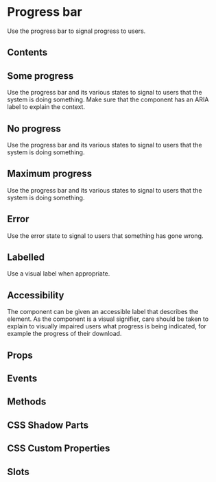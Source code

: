 # Progress bar

Use the progress bar to signal progress to users.

## Contents

## Some progress

Use the progress bar and its various states to signal to users that the system is doing something. Make sure that the component has an ARIA label to explain the context.


<SomeProgress />

## No progress

Use the progress bar and its various states to signal to users that the system is doing something.


<NoProgress />

## Maximum progress

Use the progress bar and its various states to signal to users that the system is doing something.


<MaximumProgress />

## Error

Use the error state to signal to users that something has gone wrong.


<Error />

## Labelled

Use a visual label when appropriate.

## Accessibility

The component can be given an accessible label that describes the element. As the component is a visual signifier, care should be taken to explain to visually impaired users what progress is being indicated, for example the progress of their download.

## Props


<Props />

## Events


<Events />

## Methods


<Methods />

## CSS Shadow Parts


<Parts />

## CSS Custom Properties


<CustomProps />

## Slots


<Slots />

